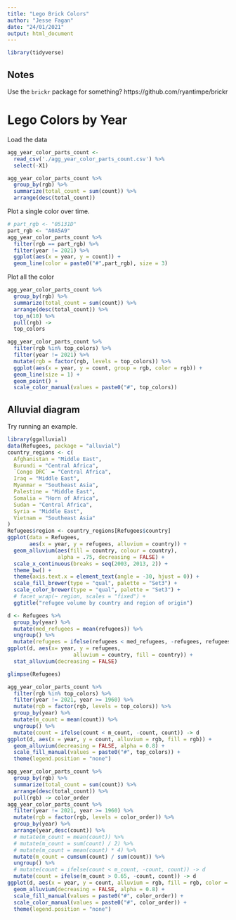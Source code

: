 ```yaml
---
title: "Lego Brick Colors"
author: "Jesse Fagan"
date: "24/01/2021"
output: html_document
---
```


```r
library(tidyverse)
```

## Notes

Use the `brickr` package for something? https://github.com/ryantimpe/brickr

# Lego Colors by Year

Load the data

```r
agg_year_color_parts_count <- 
  read_csv('./agg_year_color_parts_count.csv') %>% 
  select(-X1)
```

```r
agg_year_color_parts_count %>% 
  group_by(rgb) %>% 
  summarize(total_count = sum(count)) %>% 
  arrange(desc(total_count))
```

Plot a single color over time.

```r
# part_rgb <- "05131D"
part_rgb <- "A0A5A9"
agg_year_color_parts_count %>% 
  filter(rgb == part_rgb) %>%
  filter(year != 2021) %>% 
  ggplot(aes(x = year, y = count)) +
  geom_line(color = paste0("#",part_rgb), size = 3)
```

Plot all the color

```r
agg_year_color_parts_count %>% 
  group_by(rgb) %>% 
  summarize(total_count = sum(count)) %>% 
  arrange(desc(total_count)) %>% 
  top_n(10) %>% 
  pull(rgb) ->
  top_colors
```

```r
agg_year_color_parts_count %>% 
  filter(rgb %in% top_colors) %>%
  filter(year != 2021) %>% 
  mutate(rgb = factor(rgb, levels = top_colors)) %>% 
  ggplot(aes(x = year, y = count, group = rgb, color = rgb)) +
  geom_line(size = 1) +
  geom_point() +
  scale_color_manual(values = paste0("#", top_colors))
```

## Alluvial diagram

Try running an example.

```r
library(ggalluvial)
data(Refugees, package = "alluvial")
country_regions <- c(
  Afghanistan = "Middle East",
  Burundi = "Central Africa",
  `Congo DRC` = "Central Africa",
  Iraq = "Middle East",
  Myanmar = "Southeast Asia",
  Palestine = "Middle East",
  Somalia = "Horn of Africa",
  Sudan = "Central Africa",
  Syria = "Middle East",
  Vietnam = "Southeast Asia"
)
Refugees$region <- country_regions[Refugees$country]
ggplot(data = Refugees,
       aes(x = year, y = refugees, alluvium = country)) +
  geom_alluvium(aes(fill = country, colour = country),
                alpha = .75, decreasing = FALSE) +
  scale_x_continuous(breaks = seq(2003, 2013, 2)) +
  theme_bw() +
  theme(axis.text.x = element_text(angle = -30, hjust = 0)) +
  scale_fill_brewer(type = "qual", palette = "Set3") +
  scale_color_brewer(type = "qual", palette = "Set3") +
  # facet_wrap(~ region, scales = "fixed") +
  ggtitle("refugee volume by country and region of origin")
```

```r
d <- Refugees %>% 
  group_by(year) %>% 
  mutate(med_refugees = mean(refugees)) %>% 
  ungroup() %>% 
  mutate(refugees = ifelse(refugees < med_refugees, -refugees, refugees))
ggplot(d, aes(x= year, y = refugees, 
                     alluvium = country, fill = country)) + 
  stat_alluvium(decreasing = FALSE)
```


```r
glimpse(Refugees)
```


```r
agg_year_color_parts_count %>% 
  filter(rgb %in% top_colors) %>%
  filter(year != 2021, year >= 1960) %>% 
  mutate(rgb = factor(rgb, levels = top_colors)) %>% 
  group_by(year) %>% 
  mutate(m_count = mean(count)) %>% 
  ungroup() %>% 
  mutate(count = ifelse(count < m_count, -count, count)) -> d
ggplot(d, aes(x = year, y = count, alluvium = rgb, fill = rgb)) +
  geom_alluvium(decreasing = FALSE, alpha = 0.8) +
  scale_fill_manual(values = paste0("#", top_colors)) +
  theme(legend.position = "none")
```

```r
agg_year_color_parts_count %>% 
  group_by(rgb) %>% 
  summarize(total_count = sum(count)) %>% 
  arrange(desc(total_count)) %>% 
  pull(rgb) -> color_order
agg_year_color_parts_count %>% 
  filter(year != 2021, year >= 1960) %>% 
  mutate(rgb = factor(rgb, levels = color_order)) %>% 
  group_by(year) %>% 
  arrange(year,desc(count)) %>% 
  # mutate(m_count = mean(count)) %>%
  # mutate(m_count = sum(count) / 2) %>% 
  # mutate(m_count = mean(count) * 4) %>%
  mutate(m_count = cumsum(count) / sum(count)) %>% 
  ungroup() %>% 
  # mutate(count = ifelse(count < m_count, -count, count)) -> d
  mutate(count = ifelse(m_count > 0.65, -count, count)) -> d
ggplot(d, aes(x = year, y = count, alluvium = rgb, fill = rgb, color = rgb)) +
  geom_alluvium(decreasing = FALSE, alpha = 0.8) +
  scale_fill_manual(values = paste0("#", color_order)) +
  scale_color_manual(values = paste0("#", color_order)) +
  theme(legend.position = "none")
```





